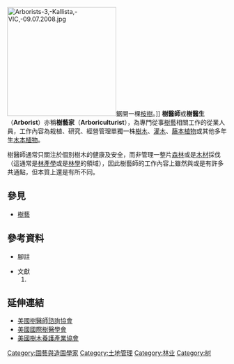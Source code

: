 [[Image:Arborists-3,-Kallista,-VIC,-09.07.2008.jpg|250px]]鋸開一棵[[桉樹|桉樹]]。]]
'''樹醫師'''或'''樹醫生'''（'''Arborist'''）亦稱'''樹藝家'''（'''Arboriculturist'''），為專門從事[[樹藝|樹藝]]相關工作的從業人員，工作內容為栽植、研究、經營管理單獨一株[[樹木|樹木]]、[[灌木|灌木]]、[[藤本植物|藤本植物]]或其他多年生[[木本植物|木本植物]]。

樹醫師通常只關注於個別樹木的健康及安全，而非管理一整片[[森林|森林]]或是[[木材|木材]]採伐（這通常是[[林業|林產學]]或是[[林學|林學]]的領域），因此樹藝師的工作內容上雖然與{{link-en|林學家|forester}}或是{{link-en|樵夫|logger}}有許多共通點，但本質上還是有所不同。

== 參見==
*[[樹藝|樹藝]]

== 參考資料 ==
*腳註
<div class="references-small">
{{reflist|2}}
</div>

*文獻
*# {{Cite book| author =吳孟玲、蕭祺暉| title =《強化國內林木健康醫療技術－2012年國際樹藝師座談會後記》| location =台灣| publisher =農委會林務局| date =2012-06| pages =| ISBN =| accessdate =2014-03-22| url =http://www.forest.gov.tw/public/Attachment/271814112071.pdf| language =中文| quote =| deadurl =yes| archiveurl =https://web.archive.org/web/20140322002053/http://www.forest.gov.tw/public/Attachment/271814112071.pdf| archivedate =2014-03-22}}

== 延伸連結 ==
* [http://www.asca-consultants.org/ 美國樹醫師諮詢協會] {{Wayback|url=http://www.asca-consultants.org/ |date=20120413213352 }}
* [https://web.archive.org/web/20051016003049/http://www.isa-arbor.com/home.aspx 美國國際樹醫學會]
* [http://www.tcia.org/ 美國樹木養護產業協會] {{Wayback|url=http://www.tcia.org/ |date=20210401183011 }}

[[Category:園藝與造園學家|Category:園藝與造園學家]]
[[Category:土地管理|Category:土地管理]]
[[Category:林业|Category:林业]]
[[Category:树|Category:树]]